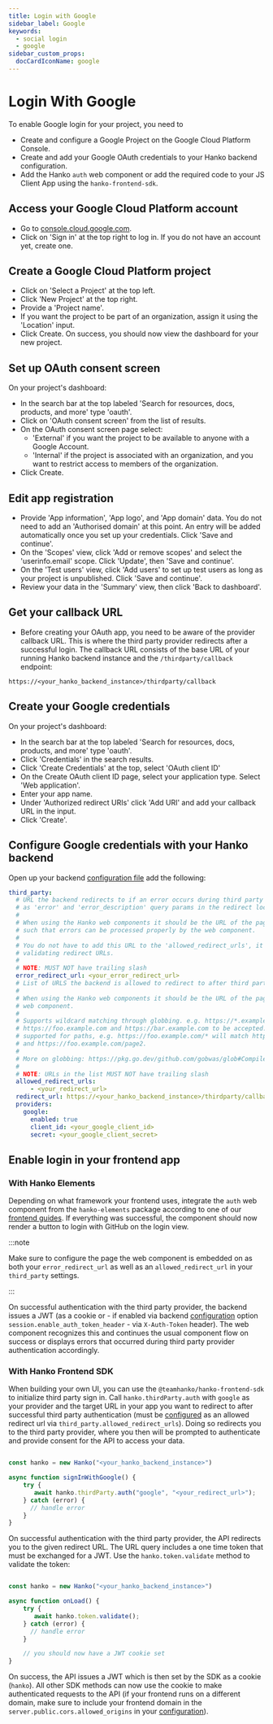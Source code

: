 ```yaml
---
title: Login with Google
sidebar_label: Google
keywords:
  - social login
  - google
sidebar_custom_props:
  docCardIconName: google
---
```


# Login With Google

To enable Google login for your project, you need to

- Create and configure a Google Project on the Google Cloud Platform Console.
- Create and add your Google OAuth credentials to your Hanko backend configuration.
- Add the Hanko `auth` web component or add the required code to your JS Client App using the `hanko-frontend-sdk`.

## Access your Google Cloud Platform account

- Go to [console.cloud.google.com](https://console.cloud.google.com).
- Click on 'Sign in' at the top right to log in. If you do not have an account yet, create one.

## Create a Google Cloud Platform project

- Click on 'Select a Project' at the top left.
- Click 'New Project' at the top right.
- Provide a 'Project name'.
- If you want the project to be part of an organization, assign it using the 'Location' input.
- Click Create. On success, you should now view the dashboard for your new project.

## Set up OAuth consent screen

On your project's dashboard:

- In the search bar at the top labeled 'Search for resources, docs, products, and more' type 'oauth'.
- Click on 'OAuth consent screen' from the list of results.
- On the OAuth consent screen page select:
    - 'External' if you want the project to be available to anyone with a Google Account.
    - 'Internal' if the project is associated with an organization, and you want to restrict access to members of the
      organization.
- Click Create.

## Edit app registration

- Provide 'App information', 'App logo', and 'App domain' data. You do not need to add an 'Authorised domain' at this
  point. An entry will be added automatically once you set up your credentials. Click 'Save and continue'.
- On the 'Scopes' view, click 'Add or remove scopes' and select the 'userinfo.email' scope. Click 'Update', then
  'Save and continue'.
- On the 'Test users' view, click 'Add users' to set up test users as long as your project is unpublished. Click
  'Save and continue'.
- Review your data in the 'Summary' view, then click 'Back to dashboard'.

## Get your callback URL

- Before creating your OAuth app, you need to be aware of the provider callback URL. This is where the third party
provider redirects after a successful login. The callback URL consists of the base URL of your running
Hanko backend instance and the `/thirdparty/callback` endpoint:

```https://<your_hanko_backend_instance>/thirdparty/callback```

## Create your Google credentials

On your project's dashboard:

- In the search bar at the top labeled 'Search for resources, docs, products, and more' type 'oauth'.
- Click 'Credentials' in the search results.
- Click 'Create Credentials' at the top, select 'OAuth client ID'
- On the Create OAuth client ID page, select your application type. Select 'Web application'.
- Enter your app name.
- Under 'Authorized redirect URIs' click 'Add URI' and add your callback URL in the input.
- Click 'Create'.

## Configure Google credentials with your Hanko backend


Open up your backend [configuration file](https://github.com/teamhanko/hanko/blob/main/backend/config/config.yaml) add
the following:

```yaml
third_party:
  # URL the backend redirects to if an error occurs during third party sign-in. Errors are provided
  # as 'error' and 'error_description' query params in the redirect location URL.
  #
  # When using the Hanko web components it should be the URL of the page that embeds the web component
  # such that errors can be processed properly by the web component.
  #
  # You do not have to add this URL to the 'allowed_redirect_urls', it is automatically included when
  # validating redirect URLs.
  #
  # NOTE: MUST NOT have trailing slash
  error_redirect_url: <your_error_redirect_url>
  # List of URLS the backend is allowed to redirect to after third party sign-in was successful.
  #
  # When using the Hanko web components it should be the URL of the page that embeds the
  # web component.
  #
  # Supports wildcard matching through globbing. e.g. https://*.example.com will allow
  # https://foo.example.com and https://bar.example.com to be accepted. Globbing is also
  # supported for paths, e.g. https://foo.example.com/* will match https://foo.example.com/page1
  # and https://foo.example.com/page2.
  #
  # More on globbing: https://pkg.go.dev/github.com/gobwas/glob#Compile
  #
  # NOTE: URLs in the list MUST NOT have trailing slash
  allowed_redirect_urls:
      - <your_redirect_url>
  redirect_url: https://<your_hanko_backend_instance>/thirdparty/callback
  providers:
    google:
      enabled: true
      client_id: <your_google_client_id>
      secret: <your_google_client_secret>
```

## Enable login in your frontend app

### With Hanko Elements

Depending on what framework your frontend uses, integrate the `auth` web component from the `hanko-elements` package
according to one of our [frontend guides](/guides/frontend). If everything was successful, the component should now
render a button to login with GitHub on the login view.

:::note

Make sure to configure the page the web component is embedded on as both your `error_redirect_url` as well
as an `allowed_redirect_url` in your `third_party` settings.

:::

On successful authentication with the third party provider, the backend issues a JWT (as a cookie or - if enabled
via backend [configuration](https://github.com/teamhanko/hanko/blob/main/backend/docs/Config.md) option
`session.enable_auth_token_header` - via `X-Auth-Token` header). The web component recognizes this and continues the
usual component flow on success or displays errors that occurred during third party
provider authentication accordingly.

### With Hanko Frontend SDK

When building your own UI, you can use the `@teamhanko/hanko-frontend-sdk` to initialize third party sign in.
Call `hanko.thirdParty.auth` with `google` as your provider and the target URL in your app you want to redirect to
after successful third party authentication (must be
[configured](https://github.com/teamhanko/hanko/blob/main/backend/docs/Config.md) as an allowed redirect url via
`third_party.allowed_redirect_urls`). Doing so redirects you to the third party provider, where you then will be prompted
to authenticate and provide consent for the API to access your data.

```js showLineNumbers

const hanko = new Hanko("<your_hanko_backend_instance>")

async function signInWithGoogle() {
    try {
       await hanko.thirdParty.auth("google", "<your_redirect_url>");
    } catch (error) {
      // handle error
    }
}
```

On successful authentication with the third party provider, the API redirects you to the given redirect URL. The
URL query includes a one time token that must be exchanged for a JWT. Use the `hanko.token.validate`
method to validate the token:

```js showLineNumbers

const hanko = new Hanko("<your_hanko_backend_instance>")

async function onLoad() {
    try {
       await hanko.token.validate();
    } catch (error) {
      // handle error
    }

    // you should now have a JWT cookie set
}
```

On success, the API issues a JWT which is then set by the SDK as a cookie (`hanko`). All other SDK methods can now
use the cookie to make authenticated requests to the API (if your frontend runs on a different domain, make sure to
include your frontend domain in the `server.public.cors.allowed_origins` in your
[configuration](https://github.com/teamhanko/hanko/blob/main/backend/docs/Config.md)).





